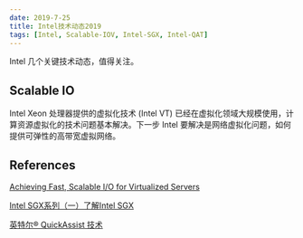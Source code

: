 ```yaml
---
date: 2019-7-25
title: Intel技术动态2019
tags: [Intel, Scalable-IOV, Intel-SGX, Intel-QAT]
---
```


Intel 几个关键技术动态，值得关注。

## Scalable IO

Intel Xeon 处理器提供的虚拟化技术 (Intel VT) 已经在虚拟化领域大规模使用，计算资源虚拟化的技术问题基本解决。下一步 Intel 要解决是网络虚拟化问题，如何提供可弹性的高带宽虚拟网络。

## References

[Achieving Fast, Scalable I/O for Virtualized Servers](https://www.intel.com/content/dam/www/public/us/en/documents/white-papers/scalable-i-o-virtualized-servers-paper.pdf)

[Intel SGX系列（一）了解Intel SGX](https://zhuanlan.zhihu.com/p/39976702)

[英特尔® QuickAssist 技术](https://www.intel.cn/content/www/cn/zh/architecture-and-technology/intel-quick-assist-technology-overview.html)
